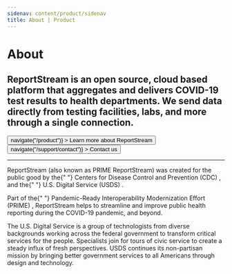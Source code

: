 ```yaml
---
sidenav: content/product/sidenav
title: About | Product
---
```




<div className="grid-container rs-documentation usa-prose desktop:margin-top-6">
    <h1 id="anchor-top">About</h1>
    <h2>
        ReportStream is an open source, cloud based platform that
        aggregates and delivers COVID-19 test results to health
        departments. We send data directly from testing facilities,
        labs, and more through a single connection.
    </h2>
    <p>
        <Button
            type="button"
            outline
            onClick={() => navigate("/product")}
        >
            Learn more about ReportStream
        </Button>
        <Button
            type="button"
            outline
            onClick={() => navigate("/support/contact")}
        >
            Contact us
        </Button>
    </p>
    <hr />
    <p>
        ReportStream (also known as PRIME ReportStream) was created
        for the public good by the{" "}
        <USLink href={site.orgs.CDC.url}>
            Centers for Disease Control and Prevention (CDC)
        </USLink>
        , and the{" "}
        <USExtLink href={site.orgs.USDS.url}>
            U.S. Digital Service (USDS)
        </USExtLink>
        .
    </p>
    <p>
        Part of the{" "}
        <USLink href={site.orgs.PRIME.url}>
            Pandemic-Ready Interoperability Modernization Effort
            (PRIME)
        </USLink>
        , ReportStream helps to streamline and improve public health
        reporting during the COVID-19 pandemic, and beyond.
    </p>
    <p>
        The U.S. Digital Service is a group of technologists from
        diverse backgrounds working across the federal government to
        transform critical services for the people. Specialists join
        for tours of civic service to create a steady influx of
        fresh perspectives. USDS continues its non-partisan mission
        by bringing better government services to all Americans
        through design and technology.
    </p>
</div>